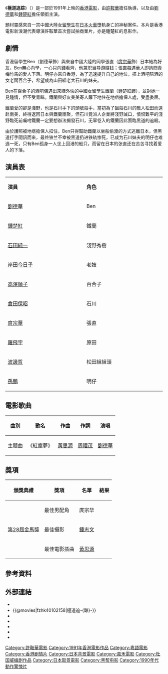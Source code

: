 {{noteTA
|T=zh:極道追踪; zh-hans:极道追踪; zh-hant:極道追踪;
}}
{{Infobox Film
| name               = 極道追踪
| original_name      = {{lang|en|Zodiac Killers}}
| image              = Zodiac Killers.jpg
| caption            = 香港海報
| director           = [[許鞍華|許鞍華]]
| producer           = [[曾志偉|曾志偉]]
| writer             = [[杜國威|杜國威]]<br/>[[吳念真|吳念真]]
| starring           = [[劉德華|劉德華]]<br/>[[鍾楚紅|鍾楚紅]]
| music              = {{lang|en|Schtung Music}}
| cinematography     = [[鍾志文|鍾志文]] HKSC
| editing            = [[胡大為|胡大為]]<br/>[[金馬|金　馬]]
| production_company = [[友禾電影製作有限公司|友禾電影製作有限公司]] <small>'''出品'''</small><br/>[[嘉峰電影有限公司|嘉峰電影有限公司]] <small>'''攝製'''</small>
| distributor        = [[嘉禾電影|嘉禾電影(香港)有限公司]]
| released           = {{film date|1991|7|20}}：<br/>在香港上映
| runtime            = 95 分鐘
| country            = {{HKG-1959}}
| language           = [[粵語|粵語]]為主，間中有[[日语|日语]]發音
| budget             = 
| gross              = 香港：HK$9,081,083.00<ref>[http://www.angelfire.com/home/bobic/HK_Movies/Total/hk1991a-b5.htm 香港電影票房 1991（總票房）] 第35位 香港電影票房全紀錄</ref><ref>[http://www.angelfire.com/home/bobic/HK_Movies/HK/hk1991c-b5.htm 香港電影票房 1991（華語電影）] 第31位 香港電影票房全紀錄</ref>
}}
《'''極道追踪'''》（{{lang-en|'''Zodiac Killers'''}}）是一部於1991年上映的[[香港電影|香港電影]]，由[[許鞍華|許鞍華]]擔任執導，以及由[[劉德華|劉德華]]和[[鍾楚紅|鍾楚紅]]擔任領銜主演。

題材靈感來自一宗中國大陸女[[留學生|留學生]]在[[日本|日本]][[火車|火車]]墮軌身亡的神秘案件。本片是香港電影新浪潮代表導演許鞍華首次嘗試拍商業片，亦是鍾楚紅的息影作。

==劇情==
香港留學生Ben（劉德華飾）與來自中國大陸的同學張直（[[庹宗華|庹宗華]]飾）日本結為好友，Ben無心向學，一心只向錢看齊，他兼职当导游赚钱；張直每遇華人即詢問青梅竹馬的愛人下落。明仔亦來自香港，為了迅速提升自己的地位，搭上酒吧陪酒的女老闆百合子，希望成為山田組老大石川的妹夫。

Ben在百合子的酒吧偶遇出來賺外快的中國女留學生鐵蘭（鍾楚紅飾），並對她一見鍾情，但不受青睞。鐵蘭與好友美美寄人籬下地住在地痞擔保人處，受盡委屈。

鐵蘭愛的卻是淺野，也是石川手下的頭號殺手，當初為了狙殺石川的敵人松田而遠赴南美，終得返回日本與鐵蘭團聚，但石川竟派人企業將淺野滅口，憤恨難平的淺野臨死前囑咐鐵蘭一定要想辦法揭發石川，无辜卷入的鐵蘭因此面臨黑道的追殺。

由於護照被地痞擔保人扣住，Ben只得幫助鐵蘭以坐船偷渡的方式逃離日本，但黑道打手聞訊而來，最终铁兰不幸被黑道扔进铁轨惨死，已成为石川妹夫的明仔也难逃一死，只有Ben孤身一人坐上回港的船只，而留在日本的张直还在苦苦寻找着爱人的下落。

==演員表==
{|class="wikitable" width="50%"
|- style="background:cornflowerblue; color:white" align=center
|style="width:1%"|'''演員'''||style="width:1%"|'''角色'''
|-
|[[劉德華|劉德華]]
|  Ben
|-
|[[鍾楚紅|鍾楚紅]] 
| 鐵蘭
|-
|[[石田純一|石田純一]]
| 淺野秀樹
|-
|[[岸田今日子|岸田今日子]] 
| 老妓
|-
|[[高澤順子|高澤順子]] 
| 百合子
|-
|[[倉田保昭|倉田保昭]] 
| 石川
|-
|[[庹宗華|庹宗華]]
| 張直　 　
|-
|[[羅飛宇|羅飛宇]]
| 原田
|-
|[[波邊哲|波邊哲]]
| 松田組組頭　
|-
|[[孫鵬_(藝人)|孫鵬]]　
| 明仔
|}

==電影歌曲==
{|class="wikitable"
!曲別!!歌名!!作曲!!作詞!!演唱
|-
| 主题曲
|《紅塵夢》
|[[黃思源|黃思源]]
|[[周禮茂|周禮茂]]
|[[劉德華|劉德華]]
|}

==獎項==
{|class="wikitable"
!頒獎典禮!!獎項!!名單!!結果
|-
|rowspan=3|[[第28屆金馬獎|第28屆金馬獎]]
|最佳男配角
|庹宗华
|{{nom}}
|-
|最佳攝影
|[[鍾志文|鍾志文]]
|{{nom}}
|-
|最佳電影插曲
|[[黃思源|黃思源]]
|{{nom}}
|}

==參考資料==
<references/>

==外部連結==
*{{hkmdb title|7445|極道追-{踪}-}}
*{{@movies|fzhk40102158|極道追-{踪}-}}
*{{douban|title=極道追-{踪}-}}
*{{Mtime|15864|極道追-{踪}-}}
*{{Amg movie|270863|極道追-{踪}-}}
*{{rotten-tomatoes|zodiac_killers|極道追-{踪}-}}
*{{imdb title|0102158|極道追-{踪}-}}

{{許鞍華}}
{{DEFAULTSORT:jidao}}
[[Category:許鞍華電影|Category:許鞍華電影]]
[[Category:1991年香港電影作品|Category:1991年香港電影作品]]
[[Category:粵語電影|Category:粵語電影]]
[[Category:香港剧情片|Category:香港剧情片]]
[[Category:日本背景電影|Category:日本背景電影]]
[[Category:嘉禾電影|Category:嘉禾電影]]
[[Category:杜国威编剧作品|Category:杜国威编剧作品]]
[[Category:日本取景電影|Category:日本取景電影]]
[[Category:黑帮电影|Category:黑帮电影]]
[[Category:1990年代動作驚悚片|Category:1990年代動作驚悚片]]